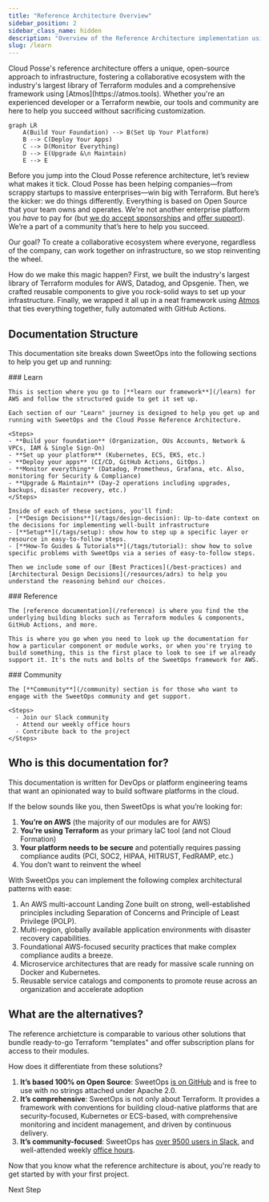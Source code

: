 ```yaml
---
title: "Reference Architecture Overview"
sidebar_position: 2
sidebar_class_name: hidden
description: "Overview of the Reference Architecture implementation using Atmos"
slug: /learn
---
```


<Intro>
Cloud Posse's reference architecture offers a unique, open-source approach to infrastructure, fostering a collaborative ecosystem with the industry's largest library of Terraform modules and a comprehensive framework using [Atmos](https://atmos.tools). Whether you're an experienced developer or a Terraform newbie, our tools and community are here to help you succeed without sacrificing customization.
</Intro>


```mermaid
graph LR
    A(Build Your Foundation) --> B(Set Up Your Platform)
    B --> C(Deploy Your Apps)
    C --> D(Monitor Everything)
    D --> E(Upgrade &\n Maintain)
    E --> E
```

Before you jump into the Cloud Posse reference architecture, let’s review what makes it tick. Cloud Posse has been helping companies—from scrappy startups to massive enterprises—win big with Terraform. But here’s the kicker: we do things differently. Everything is based on Open Source that your team owns and operates. We're not another enterprise platform you _have_ to pay for (but [we do accept sponsorships](/community/support) and [offer support](/support)). We’re a part of a community that’s here to help you succeed.

Our goal? To create a collaborative ecosystem where everyone, regardless of the company, can work together on infrastructure, so we stop reinventing the wheel.

How do we make this magic happen? First, we built the industry's largest library of Terraform modules for AWS, Datadog, and Opsgenie. Then, we crafted reusable components to give you rock-solid ways to set up your infrastructure. Finally, we wrapped it all up in a neat framework using [Atmos](https://atmos.tools) that ties everything together, fully automated with GitHub Actions.


## Documentation Structure

This documentation site breaks down SweetOps into the following sections to help you get up and running:

<Steps>

  <Step>
    ### <StepNumber/> Learn

    This is section where you go to [**learn our framework**](/learn) for AWS and follow the structured guide to get it set up.

    Each section of our "Learn" journey is designed to help you get up and running with SweetOps and the Cloud Posse Reference Architecture.

    <Steps>
    - **Build your foundation** (Organization, OUs Accounts, Network & VPCs, IAM & Single Sign-On)
    - **Set up your platform** (Kubernetes, ECS, EKS, etc.)
    - **Deploy your apps** (CI/CD, GitHub Actions, GitOps.)
    - **Monitor everything** (Datadog, Prometheus, Grafana, etc. Also, monitoring for Security & Compliance)
    - **Upgrade & Maintain** (Day-2 operations including upgrades, backups, disaster recovery, etc.)
    </Steps>

    Inside of each of these sections, you'll find:
    - [**Design Decisions**](/tags/design-decision): Up-to-date context on the decisions for implementing well-built infrastructure
    - [**Setup**](/tags/setup): show how to step up a specific layer or resource in easy-to-follow steps.
    - [**How-To Guides & Tutorials**](/tags/tutorial): show how to solve specific problems with SweetOps via a series of easy-to-follow steps.

    Then we include some of our [Best Practices](/best-practices) and [Architectural Design Decisions](/resources/adrs) to help you understand the reasoning behind our choices.
  </Step>

  <Step>
    ### <StepNumber/> Reference

    The [reference documentation](/reference) is where you find the the underlying building blocks such as Terraform modules & components, GitHub Actions, and more.

    This is where you go when you need to look up the documentation for how a particular component or module works, or when you're trying to build something, this is the first place to look to see if we already support it. It's the nuts and bolts of the SweetOps framework for AWS.
  </Step>

  <Step>
    ### <StepNumber/> Community

    The [**Community**](/community) section is for those who want to engage with the SweetOps community and get support.

    <Steps>
      - Join our Slack community
      - Attend our weekly office hours
      - Contribute back to the project
    </Steps>
  </Step>

</Steps>

## Who is this documentation for?

This documentation is written for DevOps or platform engineering teams that want an opinionated way to build software platforms in the cloud.

If the below sounds like you, then SweetOps is what you’re looking for:

1. **You’re on AWS** (the majority of our modules are for AWS)
2. **You’re using Terraform** as your primary IaC tool (and not Cloud Formation)
3. **Your platform needs to be secure** and potentially requires passing compliance audits (PCI, SOC2, HIPAA, HITRUST, FedRAMP, etc.)
4. You don’t want to reinvent the wheel

With SweetOps you can implement the following complex architectural patterns with ease:

1. An AWS multi-account Landing Zone built on strong, well-established principles including Separation of Concerns and Principle of Least Privilege (POLP).
2. Multi-region, globally available application environments with disaster recovery capabilities.
3. Foundational AWS-focused security practices that make complex compliance audits a breeze.
4. Microservice architectures that are ready for massive scale running on Docker and Kubernetes.
5. Reusable service catalogs and components to promote reuse across an organization and accelerate adoption

## What are the alternatives?

The reference archietcture is comparable to various other solutions that bundle ready-to-go Terraform "templates" and offer subscription plans for access to their modules.

How does it differentiate from these solutions?

1. **It’s based 100% on Open Source**: SweetOps [is on GitHub](https://github.com/cloudposse) and is free to use with no strings attached under Apache 2.0.
2. **It’s comprehensive**: SweetOps is not only about Terraform. It provides a framework with conventions for building cloud-native platforms that are security-focused, Kubernetes or ECS-based, with comprehensive monitoring and incident management, and driven by continuous delivery.
3. **It’s community-focused**: SweetOps has [over 9500 users in Slack](https://sweetops.com/slack/), and well-attended weekly [office hours](https://cloudposse.com/office-hours/).


<ActionCard title="What comes next?">
  Now that you know what the reference architecture is about, you're ready to get started by with your first project.

  <PrimaryCTA to="/layers/foundation">Next Step</PrimaryCTA>
</ActionCard>
